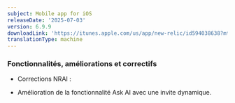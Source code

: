 ```yaml
---
subject: Mobile app for iOS
releaseDate: '2025-07-03'
version: 6.9.9
downloadLink: 'https://itunes.apple.com/us/app/new-relic/id594038638?mt=8'
translationType: machine
---
```


### Fonctionnalités, améliorations et correctifs

* Corrections NRAI :

<!---->

* Amélioration de la fonctionnalité Ask AI avec une invite dynamique.